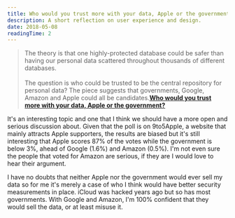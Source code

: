 ```yaml
---
title: Who would you trust more with your data, Apple or the government?
description: A short reflection on user experience and design.
date: 2018-05-08
readingTime: 2
---
```


>The theory is that one highly-protected database could be safer than having our personal data scattered throughout thousands of different databases.
<br /><br />
The question is who could be trusted to be the central repository for personal data? The piece suggests that governments, Google, Amazon and Apple could all be candidates.**<a href="https://9to5mac.com/2018/05/07/privacy-poll-apple-government/">Who would you trust more with your data, Apple or the government?</a>**

It's an interesting topic and one that I think we should have a more open and serious discussion about. Given that the poll is on 9to5Apple, a website that mainly attracts Apple supporters, the results are biased but it's still interesting that Apple scores 87% of the votes while the government is below 3%, ahead of Google (1.6%) and Amazon (0.5%). I'm not even sure the people that voted for Amazon are serious, if they are I would love to hear their argument.

I have no doubts that neither Apple nor the government would ever sell my data so for me it's merely a case of who I think would have better security measurements in place. iCloud was hacked years ago but so has most governments. With Google and Amazon, I'm 100% confident that they would sell the data, or at least misuse it.